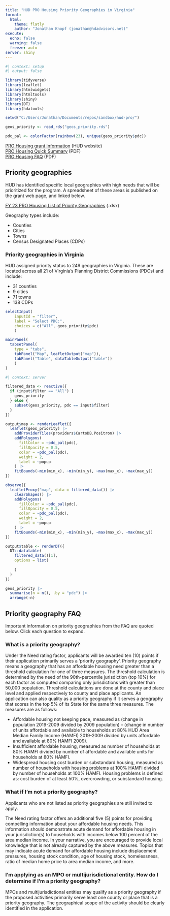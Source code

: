 ```yaml
---
title: "HUD PRO Housing Priority Geographies in Virginia"
format:
  html:
    theme: flatly
    author: "Jonathan Knopf (jonathan@hdadvisors.net)"
execute: 
  echo: false
  warning: false
  freeze: auto
server: shiny
---
```


```r
#| context: setup
#| output: false

library(tidyverse)
library(leaflet)
library(htmlwidgets)
library(htmltools)
library(shiny)
library(DT)
library(hdatools)

setwd("C:/Users/Jonathan/Documents/repos/sandbox/hud-pro/")

geos_priority <- read_rds("geos_priority.rds")

pdc_pal <- colorFactor(rainbow(23), unique(geos_priority$pdc))

```

[PRO Housing grant information](https://www.hud.gov/program_offices/comm_planning/pro_housing) (HUD website)  
[PRO Housing Quick Summary](https://www.hud.gov/sites/dfiles/CPD/documents/PRO-Housing-Quick-Summary-7.26.23.pdf) (PDF)  
[PRO Housing FAQ](https://www.hud.gov/sites/dfiles/CPD/documents/PRO-Housing-FAQs-07262023.pdf) (PDF)

## Priority geographies

HUD has identified specific local geographies with high needs that will be prioritized for the program. A spreadsheet of these areas is published on the grant web page, and linked below.

[FY 23 PRO Housing List of Priority Geographies](https://www.hud.gov/sites/dfiles/CPD/documents/Acute-Demand-for-Housing-priority-geographies.xlsx) (.xlsx)

Geography types include:

* Counties
* Cities
* Towns
* Census Designated Places (CDPs)

### Priority geographies in Virginia

HUD assigned priority status to 249 geographies in Virginia. These are located across all 21 of Virginia's Planning District Commissions (PDCs) and include:

* 31 counties
* 9 cities
* 71 towns
* 138 CDPs

```r

selectInput(
    inputId = "filter",
    label = "Select PDC:",
    choices = c("All", geos_priority$pdc)
    )

mainPanel(
  tabsetPanel(
    type = "tabs",
    tabPanel("Map", leafletOutput("map")),
    tabPanel("Table", dataTableOutput("table"))
    )
)

```


```r
#| context: server

filtered_data <- reactive({
  if (input$filter == "All") {
    geos_priority
  } else {
    subset(geos_priority, pdc == input$filter)
  }
})

output$map <- renderLeaflet({
  leaflet(geos_priority) |> 
    addProviderTiles(providers$CartoDB.Positron) |> 
    addPolygons(
      fillColor = ~pdc_pal(pdc),
      fillOpacity = 0.5,
      color = ~pdc_pal(pdc),
      weight = 2,
      label = ~popup
    ) |>  
    fitBounds(~min(min_x), ~min(min_y), ~max(max_x), ~max(max_y))
})

observe({
  leafletProxy("map", data = filtered_data()) |> 
    clearShapes() |> 
    addPolygons(
      fillColor = ~pdc_pal(pdc),
      fillOpacity = 0.5,
      color = ~pdc_pal(pdc),
      weight = 2,
      label = ~popup
    ) |>   
    fitBounds(~min(min_x), ~min(min_y), ~max(max_x), ~max(max_y))
})

output$table <- renderDT({
  DT::datatable(
    filtered_data()[1],
    options = list(
      
    )
  )
})


```

```r

geos_priority |> 
  summarise(n = n(), .by = "pdc") |> 
  arrange(-n)

```


## Priority geography FAQ

Important information on priority geographies from the FAQ are quoted below. Click each question to expand.

::: {.callout-note}

### What is a priority geography?

Under the Need rating factor, applicants will be awarded ten (10) points if their application primarily serves a ‘priority geography’. Priority geography means a geography that has an affordable housing need greater than a threshold calculation for one of three measures. The threshold calculation is determined by the need of the 90th-percentile jurisdiction (top 10%) for each factor as computed comparing only jurisdictions with greater than 50,000 population. Threshold calculations are done at the county and place level and applied respectively to county and place applicants. An application can also quality as a priority geography if it serves a geography that scores in the top 5% of its State for the same three measures. The measures are as follows:

* Affordable housing not keeping pace, measured as (change in population 2019-2009 divided by 2009 population) – (change in number of units affordable and available to households at 80% HUD Area Median Family Income (HAMFI) 2019-2009 divided by units affordable and available at 80% HAMFI 2009).
* Insufficient affordable housing, measured as number of households at 80% HAMFI divided by number of affordable and available units for households at 80% HAMFI.
* Widespread housing cost burden or substandard housing, measured as number of households with housing problems at 100% HAMFI divided by number of households at 100% HAMFI. Housing problems is defined as: cost burden of at least 50%, overcrowding, or substandard housing.

:::

::: {.callout-note}

### What if I’m not a priority geography?

Applicants who are not listed as priority geographies are still invited to apply.

The Need rating factor offers an additional five (5) points for providing compelling information about your affordable housing needs. This information should demonstrate acute demand for affordable housing in your jurisdiction(s) to households with incomes below 100 percent of the area median income. In your narrative, you are encouraged to provide local knowledge that is not already captured by the above measures. Topics that may indicate acute demand for affordable housing include displacement pressures, housing stock condition, age of housing stock, homelessness, ratio of median home price to area median income, and more.

:::

::: {.callout-note}

### I’m applying as an MPO or multijurisdictional entity. How do I determine if I’m a priority geography?

MPOs and multijurisdictional entities may qualify as a priority geography if the proposed activities primarily serve least one county or place that is a priority geography. The geographical scope of the activity should be clearly identified in the application.

:::

